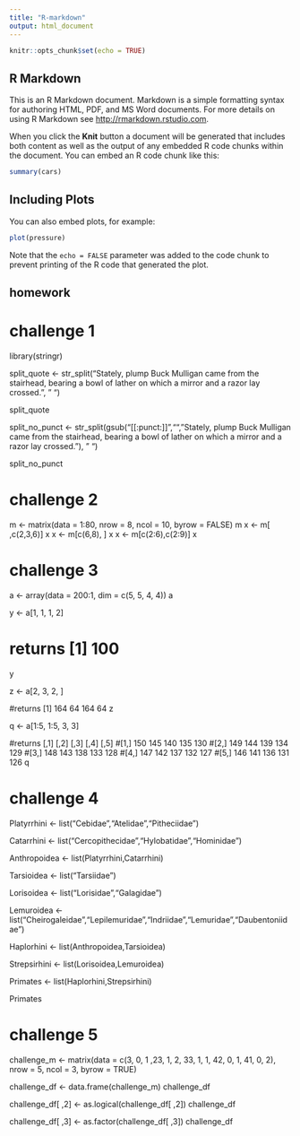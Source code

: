 ```yaml
---
title: "R-markdown"
output: html_document
---
```


```r
knitr::opts_chunk$set(echo = TRUE)
```

## R Markdown

This is an R Markdown document. Markdown is a simple formatting syntax for authoring HTML, PDF, and MS Word documents. For more details on using R Markdown see <http://rmarkdown.rstudio.com>.

When you click the **Knit** button a document will be generated that includes both content as well as the output of any embedded R code chunks within the document. You can embed an R code chunk like this:

```r
summary(cars)
```

## Including Plots

You can also embed plots, for example:

```r
plot(pressure)
```

Note that the `echo = FALSE` parameter was added to the code chunk to prevent printing of the R code that generated the plot.

## homework

# challenge 1

library(stringr)

split_quote <- str_split("Stately, plump Buck Mulligan came from the stairhead, bearing a bowl of lather on which a mirror and a razor lay crossed.", " ")

split_quote

split_no_punct <- str_split(gsub("[[:punct:]]","","Stately, plump Buck Mulligan came from the stairhead, bearing a bowl of lather on which a mirror and a razor lay crossed."), " ")

split_no_punct

# challenge 2

m <- matrix(data = 1:80, nrow = 8, ncol = 10, byrow = FALSE)
m
x <- m[ ,c(2,3,6)]
x
x <- m[c(6,8), ]
x
x <- m[c(2:6),c(2:9)]
x

# challenge 3

a <- array(data = 200:1, dim = c(5, 5, 4, 4))
a

y <- a[1, 1, 1, 2]

# returns [1] 100
y

z <- a[2, 3, 2, ]

#returns [1] 164  64 164  64
z

q <- a[1:5, 1:5, 3, 3]

#returns      [,1] [,2] [,3] [,4] [,5]
#[1,]  150  145  140  135  130
#[2,]  149  144  139  134  129
#[3,]  148  143  138  133  128
#[4,]  147  142  137  132  127
#[5,]  146  141  136  131  126
q

# challenge 4

Platyrrhini <- list("Cebidae","Atelidae","Pitheciidae")

Catarrhini <- list("Cercopithecidae","Hylobatidae","Hominidae")

Anthropoidea <- list(Platyrrhini,Catarrhini)

Tarsioidea <- list("Tarsiidae")

Lorisoidea <- list("Lorisidae","Galagidae")

Lemuroidea <- list("Cheirogaleidae","Lepilemuridae","Indriidae","Lemuridae","Daubentoniidae")

Haplorhini <- list(Anthropoidea,Tarsioidea)

Strepsirhini <- list(Lorisoidea,Lemuroidea)

Primates <- list(Haplorhini,Strepsirhini)

Primates

# challenge 5

challenge_m <- matrix(data = c(3, 0, 1 ,23, 1, 2, 33, 1, 1, 42, 0, 1, 41, 0, 2), nrow = 5, ncol = 3, byrow = TRUE)

challenge_df <- data.frame(challenge_m)
challenge_df

challenge_df[ ,2] <- as.logical(challenge_df[ ,2])
challenge_df

challenge_df[ ,3] <- as.factor(challenge_df[ ,3])
challenge_df
